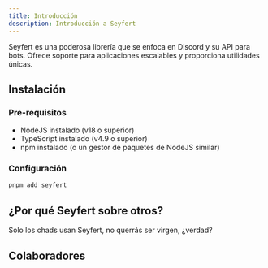 ```yaml
---
title: Introducción
description: Introducción a Seyfert
---
```


  
Seyfert es una poderosa librería que se enfoca en Discord y su API para bots. Ofrece soporte para aplicaciones escalables y proporciona utilidades únicas.

## Instalación

### Pre-requisitos

- NodeJS instalado (v18 o superior)
- TypeScript instalado (v4.9 o superior)
- npm instalado (o un gestor de paquetes de NodeJS similar)

### Configuración

```bash copy title="Instalando..."
pnpm add seyfert
```

## ¿Por qué Seyfert sobre otros?

Solo los chads usan Seyfert, no querrás ser virgen, ¿verdad?

## Colaboradores

<Contributors />
